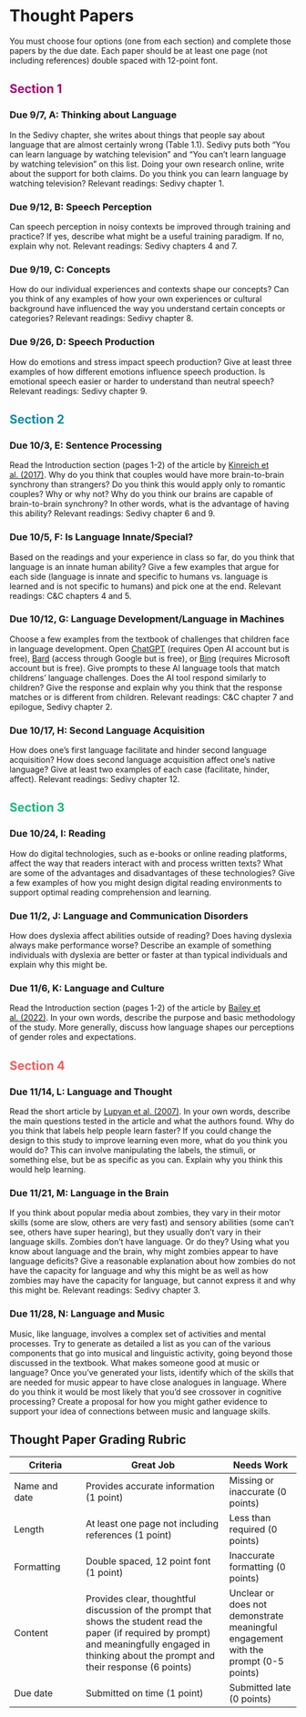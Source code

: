 # Thought Papers {-}

You must choose four options (one from each section) and complete those papers by the due date. Each paper should be at least one page (not including references) double spaced with 12-point font. 

## <span style="color:#A4036F">Section 1</span>

### Due 9/7, A: Thinking about Language {-}
In the Sedivy chapter, she writes about things that people say about language that are almost certainly wrong (Table 1.1). Sedivy puts both “You can learn language by watching television” and “You can’t learn language by watching television” on this list. Doing your own research online, write about the support for both claims. Do you think you can learn language by watching television? Relevant readings: Sedivy chapter 1.

### Due 9/12, B: Speech Perception {-}
Can speech perception in noisy contexts be improved through training and practice? If yes, describe what might be a useful training paradigm. If no, explain why not. Relevant readings: Sedivy chapters 4 and 7.

### Due 9/19, C: Concepts {-}
How do our individual experiences and contexts shape our concepts? Can you think of any examples of how your own experiences or cultural background have influenced the way you understand certain concepts or categories? Relevant readings: Sedivy chapter 8.

### Due 9/26, D: Speech Production {-}
How do emotions and stress impact speech production? Give at least three examples of how different emotions influence speech production. Is emotional speech easier or harder to understand than neutral speech? Relevant readings: Sedivy chapter 9.

## <span style="color:#048BA8">Section 2</span>

### Due 10/3, E: Sentence Processing {-}
Read the Introduction section (pages 1-2) of the article by [Kinreich et al. (2017)](papers/Kinreichetal2017.pdf). Why do you think that couples would have more brain-to-brain synchrony than strangers? Do you think this would apply only to romantic couples? Why or why not? Why do you think our brains are capable of brain-to-brain synchrony? In other words, what is the advantage of having this ability? Relevant readings: Sedivy chapter 6 and 9.
 
### Due 10/5, F: Is Language Innate/Special? {-}
Based on the readings and your experience in class so far, do you think that language is an innate human ability? Give a few examples that argue for each side (language is innate and specific to humans vs. language is learned and is not specific to humans) and pick one at the end. Relevant readings: C&C chapters 4 and 5. 

### Due 10/12, G: Language Development/Language in Machines {-}
Choose a few examples from the textbook of challenges that children face in language development. Open [ChatGPT](https://chat.openai.com/) (requires Open AI account but is free), [Bard](https://bard.google.com/) (access through Google but is free), or [Bing](https://www.bing.com/?scope=web&FORM=HDRSC2) (requires Microsoft account but is free). Give prompts to these AI language tools that match childrens’ language challenges. Does the AI tool respond similarly to children? Give the response and explain why you think that the response matches or is different from children. Relevant readings: C&C chapter 7 and epilogue, Sedivy chapter 2.

### Due 10/17, H: Second Language Acquisition {-}
How does one’s first language facilitate and hinder second language acquisition? How does second language acquisition affect one’s native language? Give at least two examples of each case (facilitate, hinder, affect). Relevant readings: Sedivy chapter 12.

## <span style="color:#12BA7C">Section 3</span>

### Due 10/24, I: Reading {-}
How do digital technologies, such as e-books or online reading platforms, affect the way that readers interact with and process written texts? What are some of the advantages and disadvantages of these technologies? Give a few examples of how you might design digital reading environments to support optimal reading comprehension and learning. 

### Due 11/2, J: Language and Communication Disorders {-}
How does dyslexia affect abilities outside of reading? Does having dyslexia always make performance worse? Describe an example of something individuals with dyslexia are better or faster at than typical individuals and explain why this might be. 

### Due 11/6, K: Language and Culture {-}
Read the Introduction section (pages 1-2) of the article by [Bailey et al. (2022)](papers/Baileyetal2022.pdf). In your own words, describe the purpose and basic methodology of the study. More generally, discuss how language shapes our perceptions of gender roles and expectations. 

## <span style="color:#F05D5E">Section 4</span>

### Due 11/14, L: Language and Thought {-}
Read the short article by [Lupyan et al. (2007)](papers/Lupyanetal2007.pdf). In your own words, describe the main questions tested in the article and what the authors found. Why do you think that labels help people learn faster? If you could change the design to this study to improve learning even more, what do you think you would do? This can involve manipulating the labels, the stimuli, or something else, but be as specific as you can. Explain why you think this would help learning. 

### Due 11/21, M: Language in the Brain {-}
If you think about popular media about zombies, they vary in their motor skills (some are slow, others are very fast) and sensory abilities (some can’t see, others have super hearing), but they usually don’t vary in their language skills. Zombies don’t have language. Or do they? Using what you know about language and the brain, why might zombies appear to have language deficits? Give a reasonable explanation about how zombies do not have the capacity for language and why this might be as well as how zombies may have the capacity for language, but cannot express it and why this might be. Relevant readings: Sedivy chapter 3.

### Due 11/28, N: Language and Music {-}
Music, like language, involves a complex set of activities and mental processes. Try to generate as detailed a list as you can of the various components that go into musical and linguistic activity, going beyond those discussed in the textbook. What makes someone good at music or language? Once you’ve generated your lists, identify which of the skills that are needed for music appear to have close analogues in language. Where do you think it would be most likely that you’d see crossover in cognitive processing? Create a proposal for how you might gather evidence to support your idea of connections between music and language skills. 


## Thought Paper Grading Rubric {-}
| Criteria |	Great Job |	Needs Work |
| --- | ------ | --- |
| Name and date | Provides accurate information (1 point) | Missing or inaccurate (0 points) |
| Length | At least one page not including references (1 point) | Less than required (0 points) |
| Formatting | Double spaced, 12 point font (1 point) | Inaccurate formatting (0 points) |
| Content | Provides clear, thoughtful discussion of the prompt that shows the student read the paper (if required by prompt) and meaningfully engaged in thinking about the prompt and their response (6 points) | Unclear or does not demonstrate meaningful engagement with the prompt (0-5 points) |  
| Due date |	Submitted on time (1 point)	| Submitted late (0 points) |


